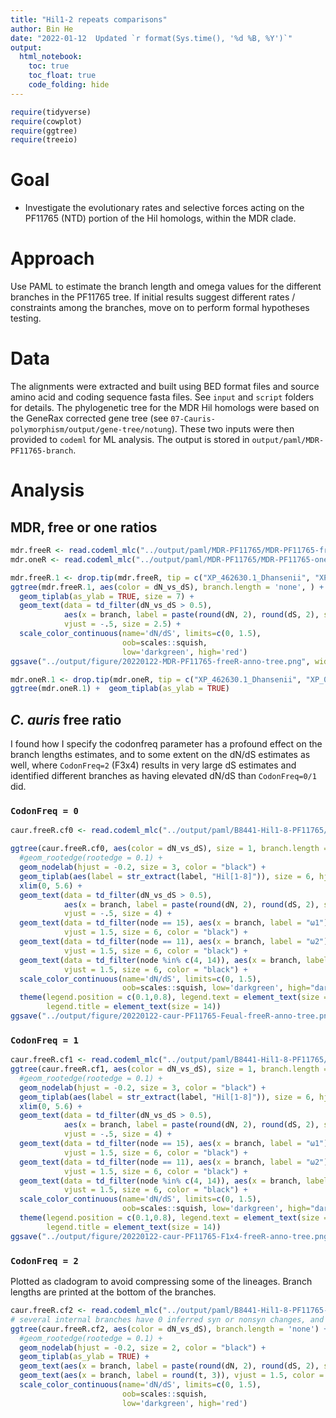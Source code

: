 ```yaml
---
title: "Hil1-2 repeats comparisons"
author: Bin He
date: "2022-01-12  Updated `r format(Sys.time(), '%d %B, %Y')`"
output: 
  html_notebook:
    toc: true
    toc_float: true
    code_folding: hide
---
```


```r
require(tidyverse)
require(cowplot)
require(ggtree)
require(treeio)
```

# Goal

- Investigate the evolutionary rates and selective forces acting on the PF11765 (NTD) portion of the Hil homologs, within the MDR clade.

# Approach

Use PAML to estimate the branch length and omega values for the different branches in the PF11765 tree. If initial results suggest different rates / constraints among the branches, move on to perform formal hypotheses testing.

# Data

The alignments were extracted and built using BED format files and source amino acid and coding sequence fasta files. See `input` and `script` folders for details. The phylogenetic tree for the MDR Hil homologs were based on the GeneRax corrected gene tree (see `07-Cauris-polymorphism/output/gene-tree/notung`). These two inputs were then provided to `codeml` for ML analysis. The output is stored in `output/paml/MDR-PF11765-branch`.

# Analysis
## MDR, free or one ratios
```r
mdr.freeR <- read.codeml_mlc("../output/paml/MDR-PF11765/MDR-PF11765-freeR/mlc")
mdr.oneR <- read.codeml_mlc("../output/paml/MDR-PF11765/MDR-PF11765-oneR/mlc")
```
```r
mdr.freeR.1 <- drop.tip(mdr.freeR, tip = c("XP_462630.1_Dhansenii", "XP_002770057.1_Dhansenii"))
ggtree(mdr.freeR.1, aes(color = dN_vs_dS), branch.length = 'none', ) + 
  geom_tiplab(as_ylab = TRUE, size = 7) +
  geom_text(data = td_filter(dN_vs_dS > 0.5), 
            aes(x = branch, label = paste(round(dN, 2), round(dS, 2), sep = "/")),
            vjust = -.5, size = 2.5) + 
  scale_color_continuous(name='dN/dS', limits=c(0, 1.5),
                         oob=scales::squish,
                         low='darkgreen', high='red')
ggsave("../output/figure/20220122-MDR-PF11765-freeR-anno-tree.png", width = 7, height = 4.5)
```
```r
mdr.oneR.1 <- drop.tip(mdr.oneR, tip = c("XP_462630.1_Dhansenii", "XP_002770057.1_Dhansenii"))
ggtree(mdr.oneR.1) +  geom_tiplab(as_ylab = TRUE)
```

## _C. auris_ free ratio
I found how I specify the codonfreq parameter has a profound effect on the branch lengths estimates, and to some extent on the dN/dS estimates as well, where `CodonFreq=2` (F3x4) results in very large dS estimates and identified different branches as having elevated dN/dS than `CodonFreq=0/1` did.

### `CodonFreq = 0`
```r
caur.freeR.cf0 <- read.codeml_mlc("../output/paml/B8441-Hil1-8-PF11765/codonfreq0-freeR/mlc")

ggtree(caur.freeR.cf0, aes(color = dN_vs_dS), size = 1, branch.length = 'none') + 
  #geom_rootedge(rootedge = 0.1) +
  geom_nodelab(hjust = -0.2, size = 3, color = "black") +
  geom_tiplab(aes(label = str_extract(label, "Hil[1-8]")), size = 6, hjust = -0.5, color = 1) + 
  xlim(0, 5.6) +
  geom_text(data = td_filter(dN_vs_dS > 0.5),
            aes(x = branch, label = paste(round(dN, 2), round(dS, 2), sep = "/")), 
            vjust = -.5, size = 4) + 
  geom_text(data = td_filter(node == 15), aes(x = branch, label = "ω1"), 
            vjust = 1.5, size = 6, color = "black") +
  geom_text(data = td_filter(node == 11), aes(x = branch, label = "ω2"), 
            vjust = 1.5, size = 6, color = "black") +
  geom_text(data = td_filter(node %in% c(4, 14)), aes(x = branch, label = "ω3"), 
            vjust = 1.5, size = 6, color = "black") +
  scale_color_continuous(name='dN/dS', limits=c(0, 1.5), 
                         oob=scales::squish, low='darkgreen', high="darkviolet") +
  theme(legend.position = c(0.1,0.8), legend.text = element_text(size = 12), 
        legend.title = element_text(size = 14))
ggsave("../output/figure/20220122-caur-PF11765-Feual-freeR-anno-tree.png", width = 5, height = 5)
```

### `CodonFreq = 1`
```r
caur.freeR.cf1 <- read.codeml_mlc("../output/paml/B8441-Hil1-8-PF11765/codonfreq1-freeR/mlc")
ggtree(caur.freeR.cf1, aes(color = dN_vs_dS), size = 1, branch.length = 'none') + 
  #geom_rootedge(rootedge = 0.1) +
  geom_nodelab(hjust = -0.2, size = 3, color = "black") +
  geom_tiplab(aes(label = str_extract(label, "Hil[1-8]")), size = 6, hjust = -0.5, color = 1) + 
  xlim(0, 5.6) +
  geom_text(data = td_filter(dN_vs_dS > 0.5),
            aes(x = branch, label = paste(round(dN, 2), round(dS, 2), sep = "/")), 
            vjust = -.5, size = 4) + 
  geom_text(data = td_filter(node == 15), aes(x = branch, label = "ω1"), 
            vjust = 1.5, size = 6, color = "black") +
  geom_text(data = td_filter(node == 11), aes(x = branch, label = "ω2"), 
            vjust = 1.5, size = 6, color = "black") +
  geom_text(data = td_filter(node %in% c(4, 14)), aes(x = branch, label = "ω3"), 
            vjust = 1.5, size = 6, color = "black") +
  scale_color_continuous(name='dN/dS', limits=c(0, 1.5), 
                         oob=scales::squish, low='darkgreen', high="darkviolet") +
  theme(legend.position = c(0.1,0.8), legend.text = element_text(size = 12), 
        legend.title = element_text(size = 14))
ggsave("../output/figure/20220122-caur-PF11765-F1x4-freeR-anno-tree.png", width = 5, height = 5)
```

### `CodonFreq = 2`
Plotted as cladogram to avoid compressing some of the lineages. Branch lengths are printed at the bottom of the branches.
```r
caur.freeR.cf2 <- read.codeml_mlc("../output/paml/B8441-Hil1-8-PF11765-freeR-codonfreq2/mlc")
# several internal branches have 0 inferred syn or nonsyn changes, and the dN/dS ratio estimates doesn't make much sense
ggtree(caur.freeR.cf2, aes(color = dN_vs_dS), branch.length = 'none') + 
  #geom_rootedge(rootedge = 0.1) +
  geom_nodelab(hjust = -0.2, size = 2, color = "black") +
  geom_tiplab(as_ylab = TRUE) +
  geom_text(aes(x = branch, label = paste(round(dN, 2), round(dS, 2), sep = "/")), vjust = -.5) + 
  geom_text(aes(x = branch, label = round(t, 3)), vjust = 1.5, color = "black", size = 3) + 
  scale_color_continuous(name='dN/dS', limits=c(0, 1.5),
                         oob=scales::squish,
                         low='darkgreen', high='red')
```
